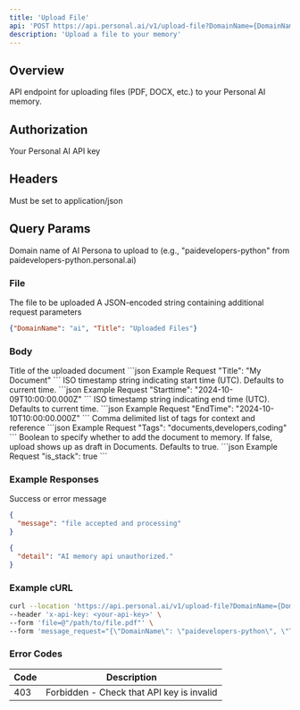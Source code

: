 ```yaml
---
title: 'Upload File'
api: 'POST https://api.personal.ai/v1/upload-file?DomainName={DomainName}'
description: 'Upload a file to your memory'
---
```


## Overview

API endpoint for uploading files (PDF, DOCX, etc.) to your Personal AI memory.

## Authorization
<ParamField header="x-api-key" type="string" required>
  Your Personal AI API key
</ParamField>


## Headers

<ParamField header="Content-Type" type="string" required>
  Must be set to application/json
</ParamField>

## Query Params

<ParamField query="DomainName" type="string" required>
  Domain name of AI Persona to upload to (e.g., "paidevelopers-python" from paidevelopers-python.personal.ai)
</ParamField>

### File

<ParamField body="file" type="File" required>
  The file to be uploaded
</ParamField>

<ParamField body="message_request" type="JSON" required>
  A JSON-encoded string containing additional request parameters
</ParamField>

```json Example message_request
{"DomainName": "ai", "Title": "Uploaded Files"}
```

### Body

<ResponseField name="Title" type="string" optional>
  Title of the uploaded document
```json Example Request
"Title": "My Document"
```
</ResponseField>


<ResponseField name="Starttime" type="string" optional>
  ISO timestamp string indicating start time (UTC). Defaults to current time.
```json Example Request
"Starttime": "2024-10-09T10:00:00.000Z"
```
</ResponseField>


<ResponseField name="EndTime" type="string" optional>
  ISO timestamp string indicating end time (UTC). Defaults to current time.
```json Example Request
"EndTime": "2024-10-10T10:00:00.000Z"
```
</ResponseField>


<ResponseField name="Tags" type="string" optional>
  Comma delimited list of tags for context and reference
```json Example Request
"Tags": "documents,developers,coding"
```
</ResponseField>


<ResponseField name="is_stack" type="boolean" optional>
  Boolean to specify whether to add the document to memory. If false, upload shows up as draft in Documents.
  Defaults to true.
```json Example Request
"is_stack": true
```
</ResponseField>



### Example Responses

<ResponseField name="message" type="string">
  Success or error message
</ResponseField>

```json Example Success Response
{
  "message": "file accepted and processing"
}
```

```json Example Error Response
{
  "detail": "AI memory api unauthorized."
}
```

### Example cURL

```bash cURL
curl --location 'https://api.personal.ai/v1/upload-file?DomainName={DomainName}' \
--header 'x-api-key: <your-api-key>' \
--form 'file=@"/path/to/file.pdf"' \
--form 'message_request="{\"DomainName\": \"paidevelopers-python\", \"Title\": \"My Document\"}"'
```

### Error Codes

| Code | Description |
| --- | --- |
| 403 | Forbidden - Check that API key is invalid |
